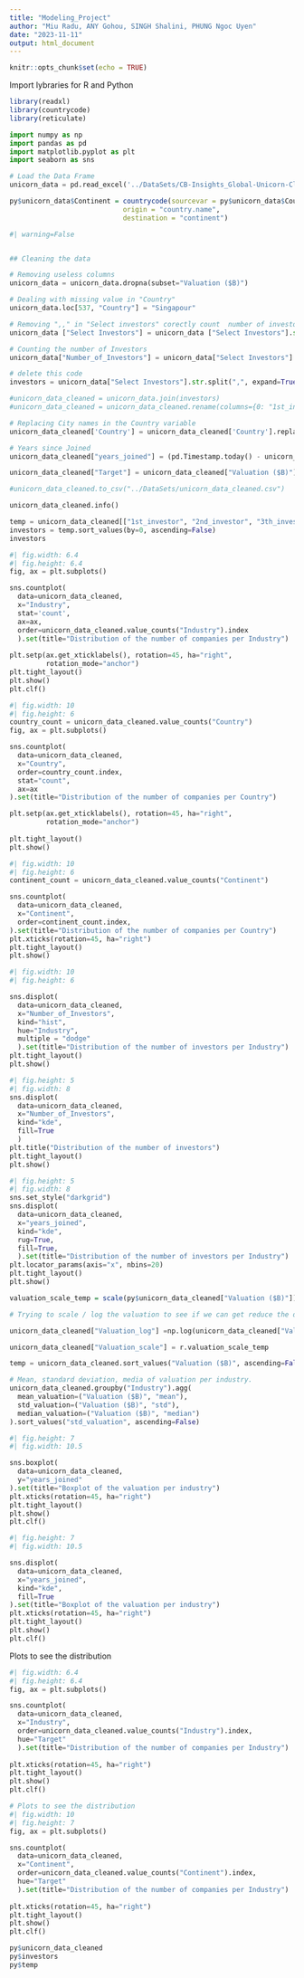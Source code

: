 ```yaml
---
title: "Modeling_Project"
author: "Miu Radu, ANY Gohou, SINGH Shalini, PHUNG Ngoc Uyen"
date: "2023-11-11"
output: html_document
---
```


```r
knitr::opts_chunk$set(echo = TRUE)
```

Import lybraries for R and Python

```r
library(readxl)
library(countrycode)
library(reticulate)
```

```python
import numpy as np 
import pandas as pd
import matplotlib.pyplot as plt 
import seaborn as sns
```

```python
# Load the Data Frame
unicorn_data = pd.read_excel('../DataSets/CB-Insights_Global-Unicorn-Club_2023.xlsx')
```

```r
py$unicorn_data$Continent = countrycode(sourcevar = py$unicorn_data$Country,
                            origin = "country.name",
                            destination = "continent")
```


```python
#| warning=False


## Cleaning the data

# Removing useless columns
unicorn_data = unicorn_data.dropna(subset="Valuation ($B)")

# Dealing with missing value in "Country"
unicorn_data.loc[537, "Country"] = "Singapour"

# Removing ",," in "Select investors" corectly count  number of investors
unicorn_data ["Select Investors"] = unicorn_data ["Select Investors"].str.replace(",,",",")

# Counting the number of Investors
unicorn_data["Number_of_Investors"] = unicorn_data["Select Investors"].str.split(",", expand=False).str.len()

# delete this code 
investors = unicorn_data["Select Investors"].str.split(",", expand=True)

#unicorn_data_cleaned = unicorn_data.join(investors)
#unicorn_data_cleaned = unicorn_data_cleaned.rename(columns={0: "1st_investor", 1: "2nd_investor", 2: "3th_investor", 3: "4th_investor"})

# Replacing City names in the Country variable
unicorn_data_cleaned['Country'] = unicorn_data_cleaned['Country'].replace("London", "United Kingdom").replace("Munchen", "Germany")

# Years since Joined
unicorn_data_cleaned["years_joined"] = (pd.Timestamp.today() - unicorn_data_cleaned["Date Joined"]) / np.timedelta64(1,'Y')

unicorn_data_cleaned["Target"] = unicorn_data_cleaned["Valuation ($B)"].apply(lambda x: "Over 5 $B" if x > 5 else "Under 5 $B" )

#unicorn_data_cleaned.to_csv("../DataSets/unicorn_data_cleaned.csv")

unicorn_data_cleaned.info()
```

```python
temp = unicorn_data_cleaned[["1st_investor", "2nd_investor", "3th_investor", "4th_investor"]].apply(pd.value_counts).sum(axis=1).to_frame()
investors = temp.sort_values(by=0, ascending=False)
investors

```


```python
#| fig.width: 6.4
#| fig.height: 6.4
fig, ax = plt.subplots()

sns.countplot(
  data=unicorn_data_cleaned,
  x="Industry",
  stat='count',
  ax=ax, 
  order=unicorn_data_cleaned.value_counts("Industry").index
  ).set(title="Distribution of the number of companies per Industry")
  
plt.setp(ax.get_xticklabels(), rotation=45, ha="right",
         rotation_mode="anchor")
plt.tight_layout()
plt.show()
plt.clf()
```



```python
#| fig.width: 10
#| fig.height: 6
country_count = unicorn_data_cleaned.value_counts("Country")
fig, ax = plt.subplots()

sns.countplot(
  data=unicorn_data_cleaned,
  x="Country",
  order=country_count.index,
  stat="count",
  ax=ax
).set(title="Distribution of the number of companies per Country")

plt.setp(ax.get_xticklabels(), rotation=45, ha="right",
         rotation_mode="anchor")
         
plt.tight_layout()
plt.show()
```

```python
#| fig.width: 10
#| fig.height: 6
continent_count = unicorn_data_cleaned.value_counts("Continent")

sns.countplot(
  data=unicorn_data_cleaned,
  x="Continent",
  order=continent_count.index,
).set(title="Distribution of the number of companies per Country")
plt.xticks(rotation=45, ha="right")
plt.tight_layout()
plt.show()
```



```python
#| fig.width: 10
#| fig.height: 6

sns.displot(
  data=unicorn_data_cleaned,
  x="Number_of_Investors",
  kind="hist", 
  hue="Industry",
  multiple = "dodge"
  ).set(title="Distribution of the number of investors per Industry")
plt.tight_layout()
plt.show()
```

```python
#| fig.height: 5
#| fig.width: 8
sns.displot(
  data=unicorn_data_cleaned,
  x="Number_of_Investors",
  kind="kde",
  fill=True
  )
plt.title("Distribution of the number of investors")
plt.tight_layout()
plt.show()
```

```python
#| fig.height: 5
#| fig.width: 8
sns.set_style("darkgrid")
sns.displot(
  data=unicorn_data_cleaned,
  x="years_joined",
  kind="kde",
  rug=True,
  fill=True, 
  ).set(title="Distribution of the number of investors per Industry")
plt.locator_params(axis="x", nbins=20)
plt.tight_layout()
plt.show()
```


```r
valuation_scale_temp = scale(py$unicorn_data_cleaned["Valuation ($B)"])
```


```python
# Trying to scale / log the valuation to see if we can get reduce the distance with the outliers

unicorn_data_cleaned["Valuation_log"] =np.log(unicorn_data_cleaned["Valuation ($B)"])

unicorn_data_cleaned["Valuation_scale"] = r.valuation_scale_temp

temp = unicorn_data_cleaned.sort_values("Valuation ($B)", ascending=False)
```

```python

# Mean, standard deviation, media of valuation per industry. 
unicorn_data_cleaned.groupby("Industry").agg(
  mean_valuation=("Valuation ($B)", "mean"), 
  std_valuation=("Valuation ($B)", "std"),
  median_valuation=("Valuation ($B)", "median")
).sort_values("std_valuation", ascending=False)
```

```python
#| fig.height: 7
#| fig.width: 10.5

sns.boxplot(
  data=unicorn_data_cleaned,
  y="years_joined"
).set(title="Boxplot of the valuation per industry")
plt.xticks(rotation=45, ha="right")
plt.tight_layout()
plt.show()
plt.clf()
```

```python
#| fig.height: 7
#| fig.width: 10.5

sns.displot(
  data=unicorn_data_cleaned,
  x="years_joined", 
  kind="kde", 
  fill=True
).set(title="Boxplot of the valuation per industry")
plt.xticks(rotation=45, ha="right")
plt.tight_layout()
plt.show()
plt.clf()
```

Plots to see the distribution

```python
#| fig.width: 6.4
#| fig.height: 6.4
fig, ax = plt.subplots()

sns.countplot(
  data=unicorn_data_cleaned,
  x="Industry",
  order=unicorn_data_cleaned.value_counts("Industry").index, 
  hue="Target" 
  ).set(title="Distribution of the number of companies per Industry")
  
plt.xticks(rotation=45, ha="right")
plt.tight_layout()
plt.show()
plt.clf()
```

```python
# Plots to see the distribution
#| fig.width: 10
#| fig.height: 7
fig, ax = plt.subplots()

sns.countplot(
  data=unicorn_data_cleaned,
  x="Continent",
  order=unicorn_data_cleaned.value_counts("Continent").index, 
  hue="Target" 
  ).set(title="Distribution of the number of companies per Industry")
  
plt.xticks(rotation=45, ha="right")
plt.tight_layout()
plt.show()
plt.clf()
```

```r
py$unicorn_data_cleaned
py$investors
py$temp
```

